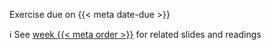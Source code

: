 ::: {.callout-important appearance="minimal" icon="true"}
Exercise due on {{< meta date-due >}}
:::

ℹ️ See [week {{< meta order >}}](../weeks/week_0{{< meta order >}}.qmd) for related slides and readings
